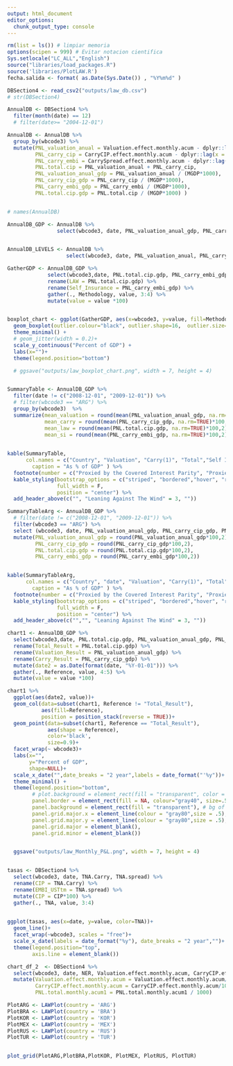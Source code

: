 ```yaml
---
output: html_document
editor_options: 
  chunk_output_type: console
---
```


```r

rm(list = ls()) # limpiar memoria
options(scipen = 999) # Evitar notacion cientifica
Sys.setlocale("LC_ALL","English")
source("libraries/load_packages.R")
source('libraries/PlotLAW.R')
fecha.salida <- format( as.Date(Sys.Date()) , "%Y%m%d" )

```



```r

DBSection4 <- read_csv2("outputs/law_db.csv")
# str(DBSection4)

```


```r

AnnualDB <- DBSection4 %>%
  filter(month(date) == 12)
  # filter(date>= "2004-12-01")

AnnualDB <- AnnualDB %>%
  group_by(wbcode3) %>%
  mutate(PNL_valuation_anual = Valuation.effect.monthly.acum - dplyr::lag(x = Valuation.effect.monthly.acum, n = 1),
         PNL_carry_cip = CarryCIP.effect.monthly.acum - dplyr::lag(x = CarryCIP.effect.monthly.acum, n = 1),
         PNL_carry_embi = CarrySpread.effect.monthly.acum - dplyr::lag(x = CarrySpread.effect.monthly.acum, n = 1),
         PNL.total.cip = PNL_valuation_anual + PNL_carry_cip,
         PNL_valuation_anual_gdp = PNL_valuation_anual / (MGDP*1000),
         PNL_carry_cip_gdp = PNL_carry_cip / (MGDP*1000),
         PNL_carry_embi_gdp = PNL_carry_embi / (MGDP*1000),
         PNL.total.cip.gdp = PNL.total.cip / (MGDP*1000) )


# names(AnnualDB)

AnnualDB_GDP <- AnnualDB %>%
                select(wbcode3, date, PNL_valuation_anual_gdp, PNL_carry_cip_gdp, PNL.total.cip.gdp, PNL_carry_embi_gdp)


AnnualDB_LEVELS <- AnnualDB %>%
                   select(wbcode3, date, PNL_valuation_anual, PNL_carry_cip, PNL_carry_embi, PNL.total.cip, PNL_valuation_anual_gdp)


```

```r

GatherGDP <- AnnualDB_GDP %>%
             select(wbcode3,date, PNL.total.cip.gdp, PNL_carry_embi_gdp) %>%
             rename(LAW = PNL.total.cip.gdp) %>%
             rename(Self_Insurance = PNL_carry_embi_gdp) %>%
             gather(., Methodology, value, 3:4) %>%
             mutate(value = value *100)


boxplot_chart <- ggplot(GatherGDP, aes(x=wbcode3, y=value, fill=Methodology))+
  geom_boxplot(outlier.colour="black", outlier.shape=16,  outlier.size=2)+
  theme_minimal() +
  # geom_jitter(width = 0.2)+
  scale_y_continuous("Percent of GDP") +
  labs(x="")+
  theme(legend.position="bottom")

  # ggsave("outputs/law_boxplot_chart.png", width = 7, height = 4)



```


```r

SummaryTable <- AnnualDB_GDP %>%
  filter(date != c("2008-12-01", "2009-12-01")) %>%
  # filter(wbcode3 == "ARG") %>%
  group_by(wbcode3)  %>%
  summarize(mean_valuation = round(mean(PNL_valuation_anual_gdp, na.rm=TRUE)*100,2),
            mean_carry = round(mean(PNL_carry_cip_gdp, na.rm=TRUE)*100,2),
            mean_law = round(mean(PNL.total.cip.gdp, na.rm=TRUE)*100,2),
            mean_si = round(mean(PNL_carry_embi_gdp, na.rm=TRUE)*100,2))

     
kable(SummaryTable,
      col.names = c("Country", "Valuation", "Carry(1)", "Total","Self Insurance (2)"),
        caption = "As % of GDP" ) %>%
  footnote(number = c("Proxied by the Covered Interest Parity", "Proxied by EMBI + UST Term Premium (5y-Fed Funds)")) %>%
  kable_styling(bootstrap_options = c("striped", "bordered","hover", "responsive"),
                full_width = F,
                position = "center") %>%
  add_header_above(c("", "Leaning Against The Wind" = 3, ""))


```





```r

SummaryTableArg <- AnnualDB_GDP %>%
  # filter(date != c("2008-12-01", "2009-12-01")) %>%
  filter(wbcode3 == "ARG") %>%
  select (wbcode3, date, PNL_valuation_anual_gdp, PNL_carry_cip_gdp, PNL.total.cip.gdp, PNL_carry_embi_gdp) %>%
  mutate(PNL_valuation_anual_gdp = round(PNL_valuation_anual_gdp*100,2),
         PNL_carry_cip_gdp = round(PNL_carry_cip_gdp*100,2),
         PNL.total.cip.gdp = round(PNL.total.cip.gdp*100,2),
         PNL_carry_embi_gdp = round(PNL_carry_embi_gdp*100,2)) 


kable(SummaryTableArg,
      col.names = c("Country", "date", "Valuation", "Carry(1)", "Total","Self Insurance (2)"),
        caption = "As % of GDP" ) %>%
  footnote(number = c("Proxied by the Covered Interest Parity", "Proxied by EMBI + UST Term Premium (5y-Fed Funds)")) %>%
  kable_styling(bootstrap_options = c("striped", "bordered","hover", "responsive"),
                full_width = F,
                position = "center") %>%
  add_header_above(c("","", "Leaning Against The Wind" = 3, ""))


```



```r

chart1 <- AnnualDB_GDP %>%
  select(wbcode3,date, PNL.total.cip.gdp, PNL_valuation_anual_gdp, PNL_carry_cip_gdp) %>%
  rename(Total_Result = PNL.total.cip.gdp) %>%
  rename(Valuation_Result = PNL_valuation_anual_gdp) %>%
  rename(Carry_Result = PNL_carry_cip_gdp) %>%
  mutate(date2 = as.Date(format(date, "%Y-01-01"))) %>%
  gather(., Reference, value, 4:5) %>%
  mutate(value = value *100)

chart1 %>%  
  ggplot(aes(date2, value))+
  geom_col(data=subset(chart1, Reference != "Total_Result"),
           aes(fill=Reference),
           position = position_stack(reverse = TRUE))+
  geom_point(data=subset(chart1, Reference == "Total_Result"),
             aes(shape = Reference),
             color='black',
             size=0.9)+
  facet_wrap(~ wbcode3)+
  labs(x="",
       y="Percent of GDP",
       shape=NULL)+
  scale_x_date("",date_breaks = "2 year",labels = date_format("'%y"))+
  theme_minimal() +
  theme(legend.position="bottom",
        # plot.background = element_rect(fill = "transparent", color = NA), # bg of the plot
        panel.border = element_rect(fill = NA, colour="gray40", size=.5),
        panel.background = element_rect(fill = "transparent"), # bg of the panel
        panel.grid.major.x = element_line(colour = "gray80",size = .5),
        panel.grid.major.y = element_line(colour = "gray80",size = .5),
        panel.grid.major = element_blank(), 
        panel.grid.minor = element_blank())


  ggsave("outputs/law_Monthly_P&L.png", width = 7, height = 4)



```


```r

tasas <- DBSection4 %>%
  select(wbcode3, date, TNA.Carry, TNA.spread) %>%
  rename(CIP = TNA.Carry) %>%
  rename(EMBI_USTtm = TNA.spread) %>%
  mutate(CIP = CIP*100) %>%
  gather(., TNA, value, 3:4)
  

ggplot(tasas, aes(x=date, y=value, color=TNA))+
  geom_line()+
  facet_wrap(~wbcode3, scales = "free")+
  scale_x_date(labels = date_format("%y"), date_breaks = "2 year","")+
  theme(legend.position="top",
        axis.line = element_blank())

```





```r


chart_df_2  <- DBSection4 %>%
  select(wbcode3, date, NER, Valuation.effect.monthly.acum, CarryCIP.effect.monthly.acum, PNL.total.monthly.acum1) %>%
  mutate(Valuation.effect.monthly.acum = Valuation.effect.monthly.acum/1000,
         CarryCIP.effect.monthly.acum = CarryCIP.effect.monthly.acum/1000,
         PNL.total.monthly.acum1 = PNL.total.monthly.acum1 / 1000)

PlotARG <- LAWPlot(country = 'ARG')
PlotBRA <- LAWPlot(country = 'BRA')
PlotKOR <- LAWPlot(country = 'KOR')
PlotMEX <- LAWPlot(country = 'MEX')
PlotRUS <- LAWPlot(country = 'RUS')
PlotTUR <- LAWPlot(country = 'TUR')


plot_grid(PlotARG,PlotBRA,PlotKOR, PlotMEX, PlotRUS, PlotTUR)


```




